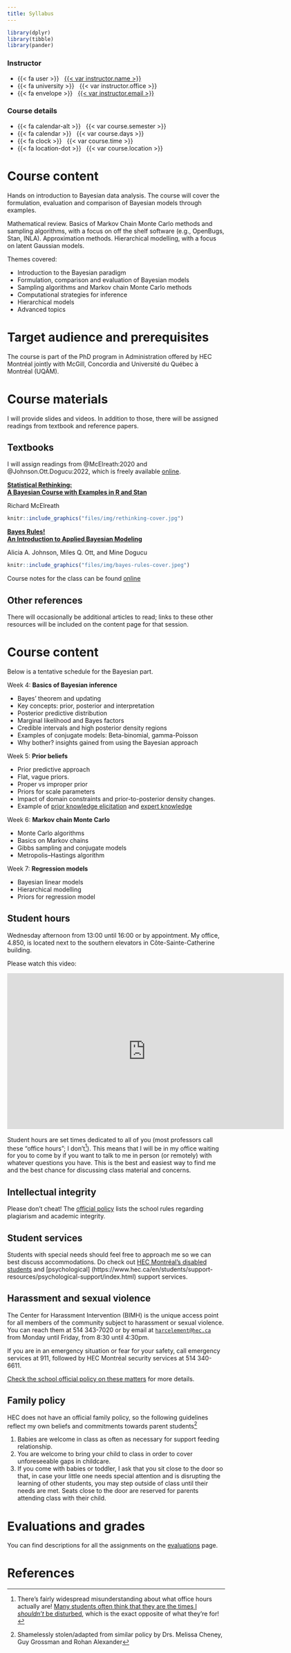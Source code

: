 ```yaml
---
title: Syllabus
---
```


```r
library(dplyr)
library(tibble)
library(pander)
```

::: {.grid .course-details .course-details-smaller}

::: {.g-col-6}
### Instructor

- {{< fa user >}} &nbsp; [{{< var instructor.name >}}]({{< var instructor.url >}})
- {{< fa university >}} &nbsp; {{< var instructor.office >}}
- {{< fa envelope >}} &nbsp; <a href="mailto:{{< var instructor.email >}}">{{< var instructor.email >}}</a>

:::

::: {.g-col-6}
### Course details

- {{< fa calendar-alt >}} &nbsp; {{< var course.semester >}}
- {{< fa calendar >}} &nbsp; {{< var course.days >}}
- {{< fa clock >}} &nbsp; {{< var course.time >}}
- {{< fa location-dot >}} &nbsp; {{< var course.location >}}

:::

:::

# Course content


Hands on introduction to Bayesian data analysis. The course will cover the formulation, evaluation and comparison of Bayesian models through examples.

Mathematical review. Basics of Markov Chain Monte Carlo methods and sampling algorithms, with a focus on off the shelf software (e.g., OpenBugs, Stan, INLA). Approximation methods. Hierarchical modelling, with a focus on latent Gaussian models.

Themes covered:

- Introduction to the Bayesian paradigm
- Formulation, comparison and evaluation of Bayesian models
- Sampling algorithms and Markov chain Monte Carlo methods
- Computational strategies for inference
- Hierarchical models
- Advanced topics


# Target audience and prerequisites

The course is part of the PhD program in Administration offered by HEC Montréal jointly with McGill, Concordia and Université du Québec à Montréal (UQÀM).

# Course materials

I will provide slides and videos. In addition to those, there will be assigned readings from textbook and reference papers.

## Textbooks

I will assign readings from @McElreath:2020 and @Johnson.Ott.Dogucu:2022, which is freely available [online](https://www.bayesrulesbook.com/).


::: {.grid}

::: {.g-col-6}

::: {.text-center}

[**Statistical Rethinking:<br>A Bayesian Course with Examples in R and Stan**](https://xcelab.net/rm/statistical-rethinking/)

Richard McElreath

:::

<a href="https://xcelab.net/rm/statistical-rethinking/">
```r
knitr::include_graphics("files/img/rethinking-cover.jpg")
```
</a>

:::

::: {.g-col-6}

::: {.text-center}

[**Bayes Rules!<br>An Introduction to Applied Bayesian Modeling**](https://www.bayesrulesbook.com/)

Alicia A. Johnson, Miles Q. Ott, and Mine Dogucu

:::

<a href="https://www.bayesrulesbook.com/">
```r
knitr::include_graphics("files/img/bayes-rules-cover.jpeg")
```
</a>

:::

:::

Course notes for the class can be found [online](https://lbelzile.github.io/math80601a)


## Other references

There will occasionally be additional articles to read; links to these other resources will be included on the content page for that session.

# Course content

Below is a tentative schedule for the Bayesian part. 

Week 4: **Basics of Bayesian inference**

- Bayes' theorem and updating
- Key concepts: prior, posterior and interpretation
- Posterior predictive distribution
- Marginal likelihood and Bayes factors
- Credible intervals and high posterior density regions
- Examples of conjugate models: Beta-binomial, gamma-Poisson
- Why bother? insights gained from using the Bayesian approach

Week 5: **Prior beliefs**

- Prior predictive approach
- Flat, vague priors.
- Proper vs improper prior 
- Priors for scale parameters
- Impact of domain constraints and prior-to-posterior density changes.
- Example of [prior knowledge elicitation](https://arxiv.org/abs/2112.01380) and [expert knowledge](http://www.jstor.org/stable/2986068)

 
Week 6: **Markov chain Monte Carlo**

- Monte Carlo algorithms
- Basics on Markov chains
- Gibbs sampling and conjugate models
- Metropolis--Hastings algorithm

Week 7: **Regression models**

- Bayesian linear models
- Hierarchical modelling
- Priors for regression model

## Student hours

Wednesday afternoon from 13:00 until 16:00 or by appointment. My office, 4.850, is located next to the southern elevators in Côte-Sainte-Catherine building.

Please watch this video:

<iframe src="https://player.vimeo.com/video/270014784" width="640" height="360" frameborder="0" allow="autoplay; fullscreen" allowfullscreen style="display: block; margin: 0 auto 1rem;"></iframe>

Student hours are set times dedicated to all of you (most professors call these "office hours"; I don't^[There's fairly widespread misunderstanding about what office hours actually are! [Many students often think that they are the times I *shouldn't* be disturbed](https://www.chronicle.com/article/Can-This-Man-Change-How-Elite/245714/), which is the exact opposite of what they're for!]). This means that I will be in my office waiting for you to come by if you want to talk to me in person (or remotely) with whatever questions you have. This is the best and easiest way to find me and the best chance for discussing class material and concerns.


## Intellectual integrity

Please don't cheat! The [official policy](https://www.hec.ca/direction_services/secretariat_general/juridique/reglements_politiques/documents/REG_intellectual-integrity-students-v2.pdf) lists the school rules regarding plagiarism and academic integrity.

## Student services

Students with special needs should feel free to approach me so we can best discuss accommodations. Do check out [HEC Montréal's disabled students](https://www.hec.ca/en/students/support-resources/support-disabled-students/index.html) and [psychological] (https://www.hec.ca/en/students/support-resources/psychological-support/index.html) support services.

## Harassment and sexual violence

The Center for Harassment Intervention (BIMH) is the unique access point for all members of the community subject to harassment or sexual violence. You can reach them at 514 343-7020 or by email at [`harcelement@hec.ca`](mailto:harcelement@hec.ca) from Monday until Friday, from 8:30 until 4:30pm.

If you are in an emergency situation or fear for your safety, call emergency services at 911, followed by HEC Montréal security services at 514 340-6611.

[Check the school official policy on these matters](https://www.hec.ca/direction_services/secretariat_general/juridique/reglements_politiques/documents/policy-to-prevent-and-fight-sexual-violence.pdf) for more details.

## Family policy

HEC does not have an official family policy, so the following guidelines reflect my own beliefs and commitments towards parent students^[Shamelessly stolen/adapted from similar policy by Drs. Melissa Cheney, Guy Grossman and Rohan Alexander]

1. Babies are welcome in class as often as necessary for support feeding relationship.
2. You are welcome to bring your child to class in order to cover unforeseeable gaps in childcare. 
3. If you come with babies or toddler, I ask that you sit close to the door so that, in case your little one needs special attention and is disrupting the learning of other students, you may step outside of class until their needs are met. Seats close to the door are reserved for parents attending class with their child.



# Evaluations and grades

You can find descriptions for all the assignments on the [evaluations](/evaluations/) page.



# References {-}
